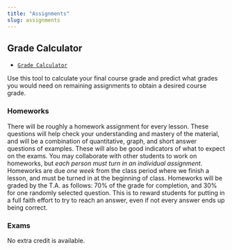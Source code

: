 ```yaml
---
title: "Assignments"
slug: assignments
---
```


## Grade Calculator

- [<i class="fas fa-calculator"></i> `Grade Calculator`](https://ryansafner.shinyapps.io/law_grade_calculator/)

Use this tool to calculate your final course grade and predict what grades you would need on remaining assignments to obtain a desired course grade.

### Homeworks

There will be roughly a homework assignment for every lesson. These questions will help check your understanding and mastery of the material, and will be a combination of quantitative, graph, and short answer questions of examples. These will also be good indicators of what to expect on the exams. You may collaborate with other students to work on homeworks, but *each person must turn in an individual assignment*. Homeworks are due *one week* from the class period where we finish a lesson, and must be turned in at the beginning of class. Homeworks will be graded by the T.A. as follows: 70% of the grade for completion, and 30% for one randomly selected question. This is to reward students for putting in a full faith effort to try to reach an answer, even if not every answer ends up being correct. 

### Exams



<span class="newthought">No extra credit is available.</span>
